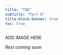 ```yaml
---
title: "TBD"
subtitle: "Part 6"
title-block-banner: true
toc: true
---
```


::: {.center-text}
ADD IMAGE HERE
:::

*Rest coming soon*